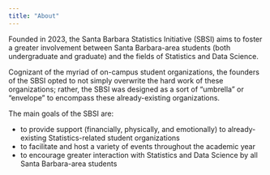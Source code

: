 ```yaml
---
title: "About"
---
```


Founded in 2023, the Santa Barbara Statistics Initiative (SBSI) aims to foster a greater involvement between Santa Barbara-area students (both undergraduate and graduate) and the fields of Statistics and Data Science. 

Cognizant of the myriad of on-campus student organizations, the founders of the SBSI opted to not simply overwrite the hard work of these organizations; rather, the SBSI was designed as a sort of "umbrella" or "envelope" to encompass these already-existing organizations. 

The main goals of the SBSI are:

- to provide support (financially, physically, and emotionally) to already-existing Statistics-related student organizations
- to facilitate and host a variety of events throughout the academic year
- to encourage greater interaction with Statistics and Data Science by all Santa Barbara-area students